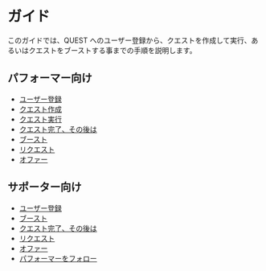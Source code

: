 # ガイド

このガイドでは、QUEST へのユーザー登録から、クエストを作成して実行、あるいはクエストをブーストする事までの手順を説明します。

## パフォーマー向け

  - [ユーザー登録](/docs/guide/registration)
  - [クエスト作成](/docs/guide/quest-creation)
  - [クエスト実行](/docs/guide/quest-performance)
  - [クエスト完了、その後は](/docs/guide/quest-epilogue)
  - [ブースト](/docs/guide/boost)
  - [リクエスト](/docs/guide/request)
  - [オファー](/docs/guide/offer)

## サポーター向け

  - [ユーザー登録](/docs/guide/registration)
  - [ブースト](/docs/guide/boost)
  - [クエスト完了、その後は](/docs/guide/quest-epilogue)
  - [リクエスト](/docs/guide/request)
  - [オファー](/docs/guide/offer)
  - [パフォーマーをフォロー](/docs/guide/follow)
